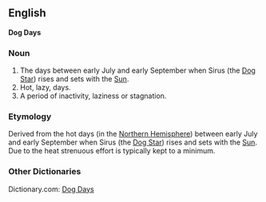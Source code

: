 ==English==
'''Dog Days'''
===Noun===
# The days between early July and early September when Sirus (the [[Dog Star]]) rises and sets with the [[Sun]].
# Hot, lazy, days.
# A period of inactivity, laziness or stagnation.

===Etymology===

Derived from the hot days (in the [[Northern Hemisphere]]) between early July and early September when Sirus (the [[Dog Star]]) rises and sets with the [[Sun]].  Due to the heat strenuous effort is typically kept to a minimum.

===Other Dictionaries===

Dictionary.com: [http://dictionary.reference.com/search?q=dog%20days Dog Days]